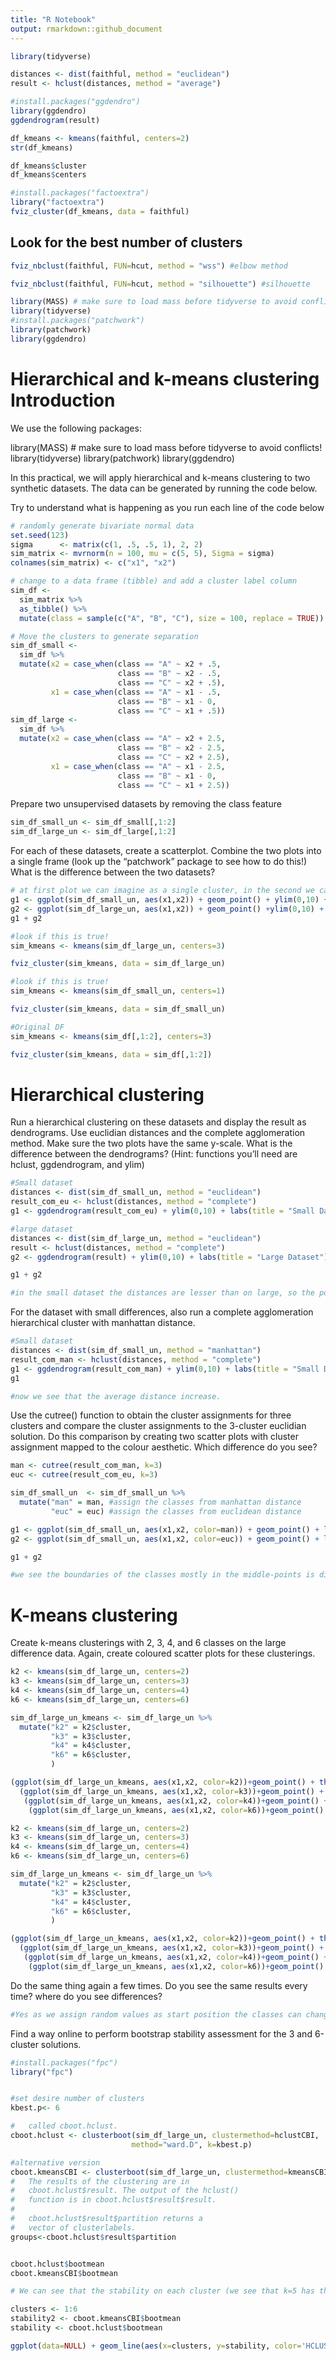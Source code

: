 ```yaml
---
title: "R Notebook"
output: rmarkdown::github_document
---
```


```r
library(tidyverse)
```

```r
distances <- dist(faithful, method = "euclidean")
result <- hclust(distances, method = "average")
```

```r
#install.packages("ggdendro")
library(ggdendro)
ggdendrogram(result)

```

```r
df_kmeans <- kmeans(faithful, centers=2)
str(df_kmeans)

df_kmeans$cluster
df_kmeans$centers

#install.packages("factoextra")
library("factoextra")
fviz_cluster(df_kmeans, data = faithful)
```
## Look for the best number of clusters

```r

fviz_nbclust(faithful, FUN=hcut, method = "wss") #elbow method
```
```r
fviz_nbclust(faithful, FUN=hcut, method = "silhouette") #silhouette
```


```r
library(MASS) # make sure to load mass before tidyverse to avoid conflicts!
library(tidyverse)
#install.packages("patchwork")
library(patchwork)
library(ggdendro)
```

# Hierarchical and k-means clustering Introduction

We use the following packages:

library(MASS) # make sure to load mass before tidyverse to avoid conflicts!
library(tidyverse)
library(patchwork)
library(ggdendro)

In this practical, we will apply hierarchical and k-means clustering to two synthetic datasets. The data can be generated by running the code below.

Try to understand what is happening as you run each line of the code below

```r
# randomly generate bivariate normal data
set.seed(123)
sigma      <- matrix(c(1, .5, .5, 1), 2, 2)
sim_matrix <- mvrnorm(n = 100, mu = c(5, 5), Sigma = sigma)
colnames(sim_matrix) <- c("x1", "x2")

# change to a data frame (tibble) and add a cluster label column
sim_df <- 
  sim_matrix %>% 
  as_tibble() %>%
  mutate(class = sample(c("A", "B", "C"), size = 100, replace = TRUE))

# Move the clusters to generate separation
sim_df_small <- 
  sim_df %>%
  mutate(x2 = case_when(class == "A" ~ x2 + .5,
                        class == "B" ~ x2 - .5,
                        class == "C" ~ x2 + .5),
         x1 = case_when(class == "A" ~ x1 - .5,
                        class == "B" ~ x1 - 0,
                        class == "C" ~ x1 + .5))
sim_df_large <- 
  sim_df %>%
  mutate(x2 = case_when(class == "A" ~ x2 + 2.5,
                        class == "B" ~ x2 - 2.5,
                        class == "C" ~ x2 + 2.5),
         x1 = case_when(class == "A" ~ x1 - 2.5,
                        class == "B" ~ x1 - 0,
                        class == "C" ~ x1 + 2.5))
```

Prepare two unsupervised datasets by removing the class feature

```r
sim_df_small_un <- sim_df_small[,1:2]
sim_df_large_un <- sim_df_large[,1:2]
```


For each of these datasets, create a scatterplot. Combine the two plots into a single frame (look up the “patchwork” package to see how to do this!) What is the difference between the two datasets?
```r
# at first plot we can imagine as a single cluster, in the second we can think of 3 clusters
g1 <- ggplot(sim_df_small_un, aes(x1,x2)) + geom_point() + ylim(0,10) + xlim(0,10)
g2 <- ggplot(sim_df_large_un, aes(x1,x2)) + geom_point() +ylim(0,10) + xlim(0,10)
g1 + g2
```
```r
#look if this is true!
sim_kmeans <- kmeans(sim_df_large_un, centers=3)

fviz_cluster(sim_kmeans, data = sim_df_large_un)
```
```r
#look if this is true!
sim_kmeans <- kmeans(sim_df_small_un, centers=1)

fviz_cluster(sim_kmeans, data = sim_df_small_un)
```
```r
#Original DF
sim_kmeans <- kmeans(sim_df[,1:2], centers=3)

fviz_cluster(sim_kmeans, data = sim_df[,1:2])
```


# Hierarchical clustering
Run a hierarchical clustering on these datasets and display the result as dendrograms. Use euclidian distances and the complete agglomeration method. Make sure the two plots have the same y-scale. What is the difference between the dendrograms? (Hint: functions you’ll need are hclust, ggdendrogram, and ylim)

```r
#Small dataset
distances <- dist(sim_df_small_un, method = "euclidean")
result_com_eu <- hclust(distances, method = "complete")
g1 <- ggdendrogram(result_com_eu) + ylim(0,10) + labs(title = "Small Dataset")

#large dataset
distances <- dist(sim_df_large_un, method = "euclidean")
result <- hclust(distances, method = "complete")
g2 <- ggdendrogram(result) + ylim(0,10) + labs(title = "Large Dataset")

g1 + g2

#in the small dataset the distances are lesser than on large, so the points are closer to eachother, as we see in previous experiments. Max height = max distance = 5,5 on smalldf, and 10 in largedf.
```

For the dataset with small differences, also run a complete agglomeration hierarchical cluster with manhattan distance.
```r
#Small dataset
distances <- dist(sim_df_small_un, method = "manhattan")
result_com_man <- hclust(distances, method = "complete")
g1 <- ggdendrogram(result_com_man) + ylim(0,10) + labs(title = "Small Dataset")
g1

#now we see that the average distance increase.
```

Use the cutree() function to obtain the cluster assignments for three clusters and compare the cluster assignments to the 3-cluster euclidian solution. Do this comparison by creating two scatter plots with cluster assignment mapped to the colour aesthetic. Which difference do you see?

```r
man <- cutree(result_com_man, k=3) 
euc <- cutree(result_com_eu, k=3)

sim_df_small_un  <- sim_df_small_un %>%
  mutate("man" = man, #assign the classes from manhattan distance
         "euc" = euc) #assign the classes from euclidean distance

g1 <- ggplot(sim_df_small_un, aes(x1,x2, color=man)) + geom_point() + labs(title= "3-Clusters Manhattan Distances")
g2 <- ggplot(sim_df_small_un, aes(x1,x2, color=euc)) + geom_point() + labs(title= "3-Clusters Euclidean Distances")

g1 + g2

#we see the boundaries of the classes mostly in the middle-points is different
```


# K-means clustering
Create k-means clusterings with 2, 3, 4, and 6 classes on the large difference data. Again, create coloured scatter plots for these clusterings.

```r
k2 <- kmeans(sim_df_large_un, centers=2)
k3 <- kmeans(sim_df_large_un, centers=3)
k4 <- kmeans(sim_df_large_un, centers=4)
k6 <- kmeans(sim_df_large_un, centers=6)

sim_df_large_un_kmeans <- sim_df_large_un %>%
  mutate("k2" = k2$cluster,
         "k3" = k3$cluster,
         "k4" = k4$cluster,
         "k6" = k6$cluster,
         )

(ggplot(sim_df_large_un_kmeans, aes(x1,x2, color=k2))+geom_point() + theme_classic()) +
  (ggplot(sim_df_large_un_kmeans, aes(x1,x2, color=k3))+geom_point() + theme_classic()) +
   (ggplot(sim_df_large_un_kmeans, aes(x1,x2, color=k4))+geom_point() + theme_classic()) +
    (ggplot(sim_df_large_un_kmeans, aes(x1,x2, color=k6))+geom_point() + theme_classic()) 
```
```r
k2 <- kmeans(sim_df_large_un, centers=2)
k3 <- kmeans(sim_df_large_un, centers=3)
k4 <- kmeans(sim_df_large_un, centers=4)
k6 <- kmeans(sim_df_large_un, centers=6)

sim_df_large_un_kmeans <- sim_df_large_un %>%
  mutate("k2" = k2$cluster,
         "k3" = k3$cluster,
         "k4" = k4$cluster,
         "k6" = k6$cluster,
         )

(ggplot(sim_df_large_un_kmeans, aes(x1,x2, color=k2))+geom_point() + theme_classic()) +
  (ggplot(sim_df_large_un_kmeans, aes(x1,x2, color=k3))+geom_point() + theme_classic()) +
   (ggplot(sim_df_large_un_kmeans, aes(x1,x2, color=k4))+geom_point() + theme_classic()) +
    (ggplot(sim_df_large_un_kmeans, aes(x1,x2, color=k6))+geom_point() + theme_classic()) 
```

Do the same thing again a few times. Do you see the same results every time? where do you see differences?
```r
#Yes as we assign random values as start position the classes can change, specialy at large the number of clusters.
```


Find a way online to perform bootstrap stability assessment for the 3 and 6-cluster solutions.

```r
#install.packages("fpc") 
library("fpc")


#set desire number of clusters
kbest.p<- 6 

#   called cboot.hclust.
cboot.hclust <- clusterboot(sim_df_large_un, clustermethod=hclustCBI,
                           method="ward.D", k=kbest.p)

#alternative version 
cboot.kmeansCBI <- clusterboot(sim_df_large_un, clustermethod=kmeansCBI, k=kbest.p)
#   The results of the clustering are in 
#   cboot.hclust$result. The output of the hclust() 
#   function is in cboot.hclust$result$result. 
#
#   cboot.hclust$result$partition returns a 
#   vector of clusterlabels. 
groups<-cboot.hclust$result$partition 


cboot.hclust$bootmean 
cboot.kmeansCBI$bootmean
```

```r
# We can see that the stability on each cluster (we see that k=5 has the most stability and 3 and 6 the fewer, as we see from previous example)

clusters <- 1:6
stability2 <- cboot.kmeansCBI$bootmean
stability <- cboot.hclust$bootmean 

ggplot(data=NULL) + geom_line(aes(x=clusters, y=stability, color='HCLUST')) + geom_line(aes(x=clusters, y=stability2, color="Kmeans")) + xlim(1,6) + ylim(0,1) + labs(title="Stability test with resampling")

```


